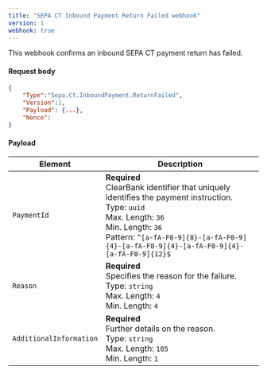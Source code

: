 ```yaml
---
title: "SEPA CT Inbound Payment Return Failed webhook"
version: 1
webhook: true
---
```


This webhook confirms an inbound SEPA CT payment return has failed.

#### Request body

```json
{
    "Type":"Sepa.Ct.InboundPayment.ReturnFailed",
    "Version":1,
    "Payload": {...},
    "Nonce":
}
```

#### Payload
| Element                 | Description     |
|-------------------------|-----------------|
|`PaymentId` |**Required**<br />ClearBank identifier that uniquely identifies the payment instruction.<br/>Type: `uuid`<br/>Max. Length: `36`<br/>Min. Length: `36`<br /> Pattern: `^[a-fA-F0-9]{8}-[a-fA-F0-9]{4}-[a-fA-F0-9]{4}-[a-fA-F0-9]{4}-[a-fA-F0-9]{12}$` |
|`Reason` |**Required**<br />Specifies the reason for the failure.<br/>Type: `string`<br/>Max. Length: `4`<br/>Min. Length: `4` |
|`AdditionalInformation` |**Required**<br />Further details on the reason.<br/>Type: `string`<br/>Max. Length: `105`<br/>Min. Length: `1` |